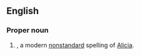 ==English==

===Proper noun===
{{en-proper noun}}

# {{given name|female|from=Germanic}}, a modern [[nonstandard]] spelling of [[Alicia]].
{{anagrams:en/aaehils}}